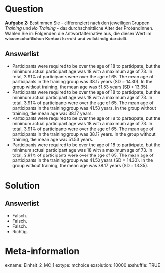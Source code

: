 Question
========
**Aufgabe 2:** Bestimmen Sie - differenziert nach den jeweiligen Gruppen *Training* und *No Training* - das durchschnittliche Alter der ProbandInnen. Wählen Sie im Folgenden die Antwortalternative aus, die diesen Wert im wissenschaftlichen Kontext korrekt und vollständig darstellt.

Answerlist
----------
* Participants were required to be over the age of 18 to participate, but the minimum actual participant age was 18 with a maximum age of 73. In total, 3.91% of participants were over the age of 65. The mean age of participants in the training group was 38.17 years (SD = 14.30). In the group without training, the mean age was 51.53 years (SD = 13.35).
* Participants were required to be over the age of 18 to participate, but the minimum actual participant age was 18 with a maximum age of 73. In total, 3.91% of participants were over the age of 65. The mean age of participants in the training group was 41.53 years. In the group without training, the mean age was 38.17 years.
* Participants were required to be over the age of 18 to participate, but the minimum actual participant age was 18 with a maximum age of 73. In total, 3.91% of participants were over the age of 65. The mean age of participants in the training group was 38.17 years. In the group without training, the mean age was 51.53 years.
* Participants were required to be over the age of 18 to participate, but the minimum actual participant age was 18 with a maximum age of 73. In total, 3.91% of participants were over the age of 65. The mean age of participants in the training group was 41.53 years (SD = 14.30). In the group without training, the mean age was 38.17 years (SD = 13.35).


Solution
========

Answerlist
----------
* Falsch.
* Falsch. 
* Falsch. 
* Richtig. 


Meta-information
================
exname: Einheit_2_MC_1
extype: mchoice 
exsolution: 10000
exshuffle: TRUE